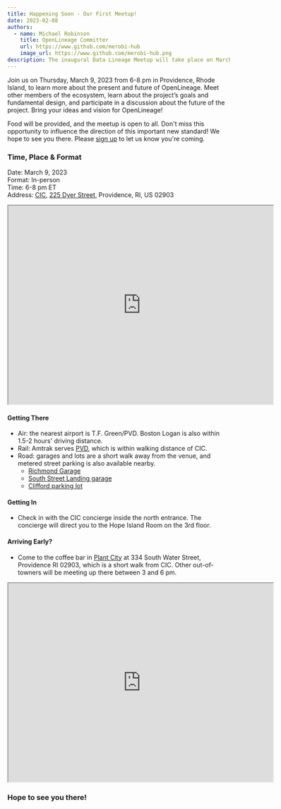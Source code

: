 ```yaml
---
title: Happening Soon - Our First Meetup!
date: 2023-02-08
authors: 
  - name: Michael Robinson
    title: OpenLineage Committer
    url: https://www.github.com/merobi-hub
    image_url: https://www.github.com/merobi-hub.png
description: The inaugural Data Lineage Meetup will take place on March 9th in Providence, RI.
---
```


Join us on Thursday, March 9, 2023 from 6-8 pm in Providence, Rhode Island, to learn more about the present and future of OpenLineage. Meet other members of the ecosystem, learn about the project’s goals and fundamental design, and participate in a discussion about the future of the project. Bring your ideas and vision for OpenLineage!

<!--truncate-->

Food will be provided, and the meetup is open to all. Don't miss this opportunity to influence the direction of this important new standard! We hope to see you there. Please [sign up](https://www.meetup.com/providence-data-lineage-meetup/events/291847062/) to let us know you're coming.

### Time, Place & Format

Date: March 9, 2023  
Format: In-person  
Time: 6-8 pm ET  
Address: [CIC](https://cic.com/providence), [225 Dyer Street](https://goo.gl/maps/NYBbs4ht91dWWaRs9), Providence, RI, US 02903  
<p align="center"><iframe src="https://www.google.com/maps/embed?pb=!1m18!1m12!1m3!1d2973.371855436124!2d-71.41054938451008!3d41.82029027700877!2m3!1f0!2f0!3f0!3m2!1i1024!2i768!4f13.1!3m3!1m2!1s0x89e445d43ee241e7%3A0x2f2bda0de0f233c9!2sCIC%20Providence!5e0!3m2!1sen!2sus!4v1676559511501!5m2!1sen!2sus" width="600" height="450" style={{border:0}} allowfullscreen="" loading="lazy" referrerpolicy="no-referrer-when-downgrade"></iframe></p>

#### Getting There
- Air: the nearest airport is T.F. Green/PVD. Boston Logan is also within 1.5-2 hours' driving distance.  
- Rail: Amtrak serves [PVD](https://goo.gl/maps/eAMNPcpQVJkqwyS76), which is within walking distance of CIC.  
- Road: garages and lots are a short walk away from the venue, and metered street parking is also available nearby.
    - [Richmond Garage](https://goo.gl/maps/nG8j8Vk6ko75GXaH9) 
    - [South Street Landing garage](https://goo.gl/maps/QYrbo1oaiU4J3fi69) 
    - [Clifford parking lot](https://goo.gl/maps/qHoLkRcGmWpxeHhJ8) 

#### Getting In 
- Check in with the CIC concierge inside the north entrance. The concierge will direct you to the Hope Island Room on the 3rd floor.

#### Arriving Early?
- Come to the coffee bar in [Plant City](https://www.plantcitypvd.com/) at 334 South Water Street, Providence RI 02903, which is a short walk from CIC. Other out-of-towners will be meeting up there between 3 and 6 pm.
<p align="center"><iframe src="https://www.google.com/maps/embed?pb=!1m18!1m12!1m3!1d2973.3487782837556!2d-71.40636338451014!3d41.82078727697768!2m3!1f0!2f0!3f0!3m2!1i1024!2i768!4f13.1!3m3!1m2!1s0x89e4453e4ce11105%3A0x16bdf76c62b9a960!2sPlant%20City!5e0!3m2!1sen!2sus!4v1676559397689!5m2!1sen!2sus" width="600" height="450" style={{border:0}} allowfullscreen="" loading="lazy" referrerpolicy="no-referrer-when-downgrade"></iframe></p>

### Hope to see you there!
